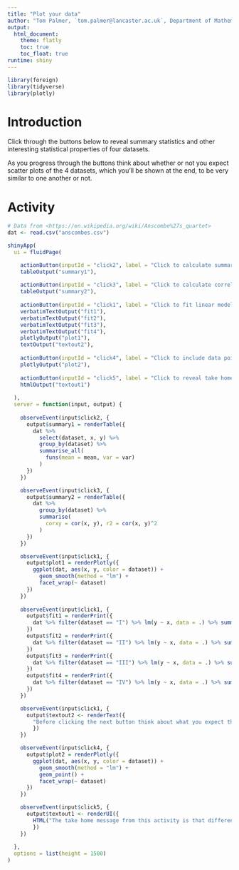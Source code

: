 ```yaml
---
title: "Plot your data"
author: "Tom Palmer, `tom.palmer@lancaster.ac.uk`, Department of Mathematics and Statistics, Lancaster University"
output:
  html_document:
    theme: flatly
    toc: true
    toc_float: true
runtime: shiny
---
```



```r
library(foreign)
library(tidyverse)
library(plotly)
```

# Introduction
Click through the buttons below to reveal summary statistics and other interesting statistical properties of four datasets.

As you progress through the buttons think about whether or not you expect scatter plots of the 4 datasets, which you'll be shown at the end, to be very similar to one another or not.

# Activity
```r
# Data from <https://en.wikipedia.org/wiki/Anscombe%27s_quartet>
dat <- read.csv("anscombes.csv")

shinyApp(
  ui = fluidPage(

    actionButton(inputId = "click2", label = "Click to calculate summary statistics"),
    tableOutput("summary1"),
    
    actionButton(inputId = "click3", label = "Click to calculate correlations"),
    tableOutput("summary2"),
    
    actionButton(inputId = "click1", label = "Click to fit linear model with 95% CIs"),
    verbatimTextOutput("fit1"),
    verbatimTextOutput("fit2"),
    verbatimTextOutput("fit3"),
    verbatimTextOutput("fit4"),
    plotlyOutput("plot1"),
    textOutput("textout2"),
    
    actionButton(inputId = "click4", label = "Click to include data points on plots"),
    plotlyOutput("plot2"),
    
    actionButton(inputId = "click5", label = "Click to reveal take home message about activity"),
    htmlOutput("textout1")
    
  ),
  server = function(input, output) {
    
    observeEvent(input$click2, {
      output$summary1 = renderTable({
        dat %>% 
          select(dataset, x, y) %>%
          group_by(dataset) %>%
          summarise_all(
            funs(mean = mean, var = var)
          )
      })
    })

    observeEvent(input$click3, {
      output$summary2 = renderTable({
        dat %>% 
          group_by(dataset) %>%
          summarise(
            corxy = cor(x, y), r2 = cor(x, y)^2
          )
      })
    })

    observeEvent(input$click1, {
      output$plot1 = renderPlotly({
        ggplot(dat, aes(x, y, color = dataset)) + 
          geom_smooth(method = "lm") + 
          facet_wrap(~ dataset)
      })      
    })
    
    observeEvent(input$click1, {
      output$fit1 = renderPrint({
        dat %>% filter(dataset == "I") %>% lm(y ~ x, data = .) %>% summary()
      })
      output$fit2 = renderPrint({
        dat %>% filter(dataset == "II") %>% lm(y ~ x, data = .) %>% summary()
      })
      output$fit3 = renderPrint({
        dat %>% filter(dataset == "III") %>% lm(y ~ x, data = .) %>% summary()
      })
      output$fit4 = renderPrint({
        dat %>% filter(dataset == "IV") %>% lm(y ~ x, data = .) %>% summary()
      })
    })

    observeEvent(input$click1, {
      output$textout2 <- renderText({
        "Before clicking the next button think about what you expect the scatter plots of the four datasets will look like. Do you expect them to be similar or different?"
        })
    })

    observeEvent(input$click4, {
      output$plot2 = renderPlotly({
        ggplot(dat, aes(x, y, color = dataset)) + 
          geom_smooth(method = "lm") + 
          geom_point() +
          facet_wrap(~ dataset)
      })      
    })

    observeEvent(input$click5, {
      output$textout1 <- renderUI({
        HTML("The take home message from this activity is that different datasets can generate the same summary statistics and regression coefficients. Therefore, viewing plots of your data is usually valuable. <br><br> After looking at the scatter plots with the fitted lines do you think that it is appropriate to fit linear regression to all of the datasets?")
        })
    })
    
  },
  options = list(height = 1500)
)
```

